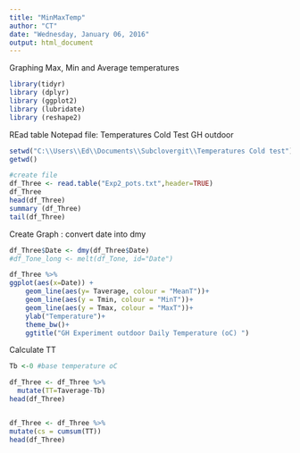 ```yaml
---
title: "MinMaxTemp"
author: "CT"
date: "Wednesday, January 06, 2016"
output: html_document
---
```


Graphing Max, Min and Average temperatures 

```r

library(tidyr)
library (dplyr)
library (ggplot2)
library (lubridate)
library (reshape2)
```

REad table Notepad file: Temperatures Cold Test GH outdoor

```r

setwd("C:\\Users\\Ed\\Documents\\Subclovergit\\Temperatures Cold test")
getwd()

#create file
df_Three <- read.table("Exp2_pots.txt",header=TRUE)
df_Three
head(df_Three)
summary (df_Three)
tail(df_Three)
```

Create Graph : convert date into dmy


```r

df_Three$Date <- dmy(df_Three$Date)
#df_Tone_long <- melt(df_Tone, id="Date")

df_Three %>%
ggplot(aes(x=Date)) +
    geom_line(aes(y= Taverage, colour = "MeanT"))+
    geom_line(aes(y = Tmin, colour = "MinT"))+
    geom_line(aes(y = Tmax, colour = "MaxT"))+
    ylab("Temperature")+ 
    theme_bw()+
    ggtitle("GH Experiment outdoor Daily Temperature (oC) ")

```
Calculate TT

```r

Tb <-0 #base temperature oC 

df_Three <- df_Three %>%
  mutate(TT=Taverage-Tb)
head(df_Three)


df_Three <- df_Three %>%
mutate(cs = cumsum(TT))
head(df_Three)
 

```



